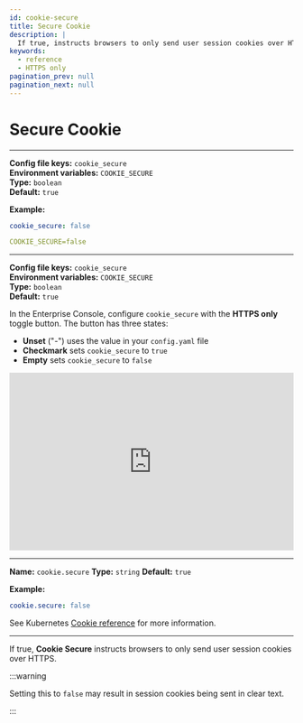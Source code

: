 ```yaml
---
id: cookie-secure
title: Secure Cookie
description: |
  If true, instructs browsers to only send user session cookies over HTTPS.
keywords:
  - reference
  - HTTPS only
pagination_prev: null
pagination_next: null
---
```



# Secure Cookie

<Tabs>
<TabItem value="Core" label="Core">

---

**Config file keys:** `cookie_secure` <br/>
**Environment variables:** `COOKIE_SECURE` <br/>
**Type:** `boolean` <br/>
**Default:** `true`


**Example:**
```yaml
cookie_secure: false

COOKIE_SECURE=false
```

</TabItem>
<TabItem value="Enterprise" label="Enterprise">

---

**Config file keys:** `cookie_secure` <br/>
**Environment variables:** `COOKIE_SECURE` <br/>
**Type:** `boolean` <br/>
**Default:** `true`

In the Enterprise Console, configure `cookie_secure` with the **HTTPS only** toggle button. The button has three states:
- **Unset** ("-") uses the value in your `config.yaml` file
- **Checkmark** sets `cookie_secure` to `true`
- **Empty** sets `cookie_secure` to `false`

<iframe width="100%" height="315" src="https://www.youtube.com/embed/6MatX3Fpgx8" title="YouTube video player" frameborder="0" allow="accelerometer; autoplay; clipboard-write; encrypted-media; gyroscope; picture-in-picture; web-share" allowfullscreen></iframe>

</TabItem>
<TabItem value="Kubernetes" label="Kubernetes">

---

**Name:** `cookie.secure`
**Type:** `string`
**Default:** `true`

**Example:**
```yaml
cookie.secure: false
```

See Kubernetes [Cookie reference](/docs/deploying/k8s/reference#cookie) for more information.

</TabItem>
</Tabs>

---

If true, **Cookie Secure** instructs browsers to only send user session cookies over HTTPS.

:::warning

Setting this to `false` may result in session cookies being sent in clear text.

:::
